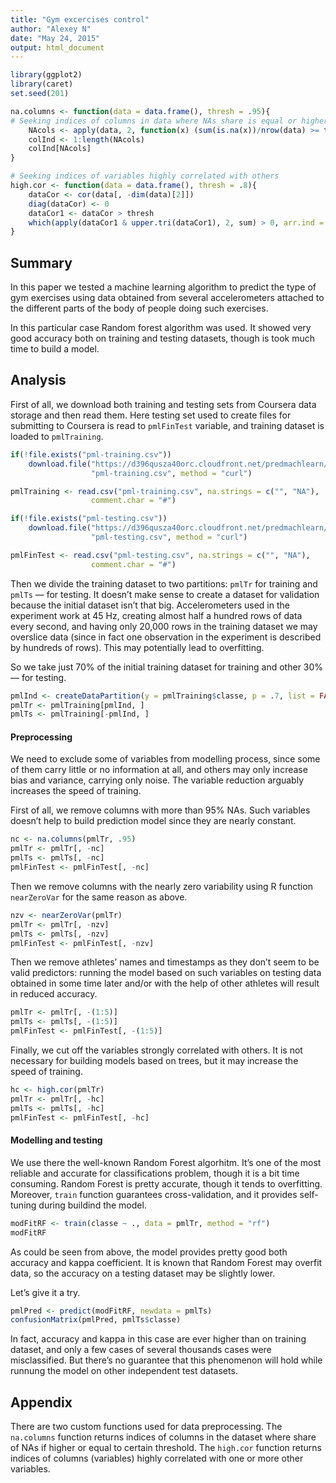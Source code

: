 ```yaml
---
title: "Gym excercises control"
author: "Alexey N"
date: "May 24, 2015"
output: html_document
---
```


```r
library(ggplot2)
library(caret)
set.seed(201)
```

```r
na.columns <- function(data = data.frame(), thresh = .95){
# Seeking indices of columns in data where NAs share is equal or higher than thresh
    NAcols <- apply(data, 2, function(x) (sum(is.na(x))/nrow(data) >= thresh))
    colInd <- 1:length(NAcols)
    colInd[NAcols]
}

# Seeking indices of variables highly correlated with others
high.cor <- function(data = data.frame(), thresh = .8){
    dataCor <- cor(data[, -dim(data)[2]])
    diag(dataCor) <- 0
    dataCor1 <- dataCor > thresh
    which(apply(dataCor1 & upper.tri(dataCor1), 2, sum) > 0, arr.ind = TRUE)
}
```
## Summary

In this paper we tested a machine learning algorithm to predict the type of gym
exercises using data obtained from several accelerometers attached to the 
different parts of the body of people doing such exercises.

In this particular case Random forest algorithm was used. It showed very good 
accuracy both on training and testing datasets, though is took much time 
to build a model.

## Analysis

First of all, we download both training 
and testing sets from Coursera data storage and then read them. Here testing 
set used to create files for submitting to Coursera is read to `pmlFinTest` 
variable, and training dataset is loaded to `pmlTraining`.

```r
if(!file.exists("pml-training.csv"))
    download.file("https://d396qusza40orc.cloudfront.net/predmachlearn/pml-training.csv",
                  "pml-training.csv", method = "curl")

pmlTraining <- read.csv("pml-training.csv", na.strings = c("", "NA"), 
                  comment.char = "#")

if(!file.exists("pml-testing.csv"))
    download.file("https://d396qusza40orc.cloudfront.net/predmachlearn/pml-testing.csv",
                  "pml-testing.csv", method = "curl")

pmlFinTest <- read.csv("pml-testing.csv", na.strings = c("", "NA"), 
                  comment.char = "#")
```

Then we divide the training dataset to two partitions: `pmlTr` for training and
`pmlTs` — for testing. It doesn't make sense to create a dataset for validation
because the initial dataset isn't that big. Accelerometers used in the 
experiment work at 45 Hz, creating almost half a hundred rows of data every 
second, and having only 20,000 rows in the training dataset we may overslice
data (since in fact one observation in the experiment is described by hundreds
of rows). This may potentially lead to overfitting.

So we take just 70% of the initial training dataset for training and other 30%
— for testing.

```r
pmlInd <- createDataPartition(y = pmlTraining$classe, p = .7, list = FALSE)
pmlTr <- pmlTraining[pmlInd, ]
pmlTs <- pmlTraining[-pmlInd, ]
```

#### Preprocessing
We need to exclude some of variables from modelling process, since some of them
carry little or no information at all, and others may only increase bias and 
variance, carrying only noise. The variable reduction arguably increases the 
speed of training.

First of all, we remove columns with more than 95% NAs. Such variables doesn't 
help to build prediction model since they are nearly constant.

```r
nc <- na.columns(pmlTr, .95)
pmlTr <- pmlTr[, -nc]
pmlTs <- pmlTs[, -nc]
pmlFinTest <- pmlFinTest[, -nc]
```

Then we remove columns with the nearly zero variability using R function 
`nearZeroVar` for the same reason as above.
```r
nzv <- nearZeroVar(pmlTr)
pmlTr <- pmlTr[, -nzv]
pmlTs <- pmlTs[, -nzv]
pmlFinTest <- pmlFinTest[, -nzv]
```

Then we remove athletes' names and timestamps as they don't seem to be valid 
predictors: running the model based on such variables on testing data
obtained in some time later and/or with the help of other athletes will result
in reduced accuracy.

```r
pmlTr <- pmlTr[, -(1:5)]
pmlTs <- pmlTs[, -(1:5)]
pmlFinTest <- pmlFinTest[, -(1:5)]
```

Finally, we cut off the variables strongly correlated with others. It is not 
necessary for building models based on trees, but it may increase the speed
of training.

```r
hc <- high.cor(pmlTr)
pmlTr <- pmlTr[, -hc]
pmlTs <- pmlTs[, -hc]
pmlFinTest <- pmlFinTest[, -hc]
```

#### Modelling and testing

We use there the well-known Random Forest algorhitm. It's
one of the most reliable and accurate for classifications problem, though it is
a bit time consuming. Random Forest is pretty accurate, though it tends 
to overfitting. Moreover, `train` function guarantees cross-validation, and
it provides self-tuning during buildind the model.

```r
modFitRF <- train(classe ~ ., data = pmlTr, method = "rf")
modFitRF
```

As could be seen from above, the model provides pretty good both accuracy and 
kappa coefficient. It is known that Random Forest may overfit data, so the 
accuracy on a testing dataset may be slightly lower.

Let's give it a try.

```r
pmlPred <- predict(modFitRF, newdata = pmlTs)
confusionMatrix(pmlPred, pmlTs$classe)
```

In fact, accuracy and kappa in this case are ever higher than on training 
dataset, and only a few cases of several thousands cases were misclassified. 
But there's no guarantee that this phenomenon will hold while
runnung the model on other independent test datasets.

## Appendix

There are two custom functions used for data preprocessing. The `na.columns` 
function returns indices of columns in the dataset where share of NAs if higher
or equal to certain threshold. The `high.cor` function returns indices of 
columns (variables) highly correlated with one or more other variables.
```r
```